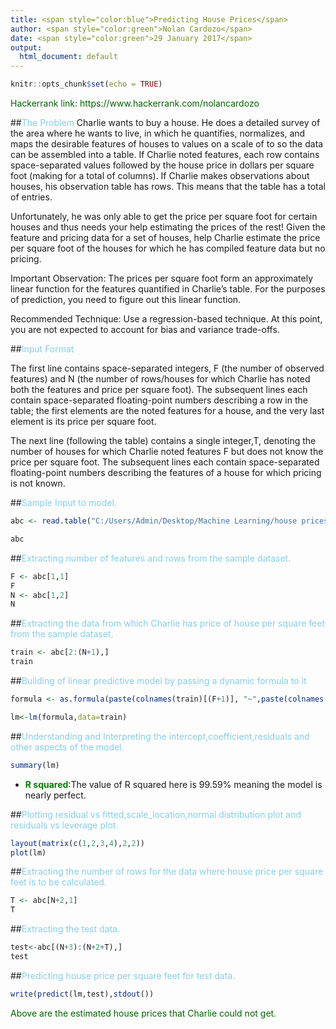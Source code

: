 ---
title: <span style="color:blue">Predicting House Prices</span>
author: <span style="color:green">Nolan Cardozo</span>
date: <span style="color:green">29 January 2017</span>
output:
  html_document: default
---

```{r setup, include=FALSE}
knitr::opts_chunk$set(echo = TRUE)
```
<span style="color:darkgreen">Hackerrank link: https://www.hackerrank.com/nolancardozo </span>

##<span style="color:skyblue">The Problem</span>
Charlie wants to buy a house. He does a detailed survey of the area where he wants to live, in which he quantifies, normalizes, and maps the desirable features of houses to values on a scale of  to  so the data can be assembled into a table. If Charlie noted  features, each row contains  space-separated values followed by the house price in dollars per square foot (making for a total of  columns). If Charlie makes observations about  houses, his observation table has  rows. This means that the table has a total of  entries.

Unfortunately, he was only able to get the price per square foot for certain houses and thus needs your help estimating the prices of the rest! Given the feature and pricing data for a set of houses, help Charlie estimate the price per square foot of the houses for which he has compiled feature data but no pricing.

Important Observation: The prices per square foot form an approximately linear function for the features quantified in Charlie's table. For the purposes of prediction, you need to figure out this linear function.

Recommended Technique: Use a regression-based technique. At this point, you are not expected to account for bias and variance trade-offs.

##<span style="color:skyblue">Input Format</span>

The first line contains  space-separated integers, F (the number of observed features) and N (the number of rows/houses for which Charlie has noted both the features and price per square foot). 
The  subsequent lines each contain  space-separated floating-point numbers describing a row in the table; the first  elements are the noted features for a house, and the very last element is its price per square foot.

The next line (following the table) contains a single integer,T, denoting the number of houses for which Charlie noted features F but does not know the price per square foot. 
The  subsequent lines each contain  space-separated floating-point numbers describing the features of a house for which pricing is not known.

##<span style="color:skyblue">Sample Input to model.</span>
```{r }
abc <- read.table("C:/Users/Admin/Desktop/Machine Learning/house prices/House Prices.txt", quote="\"", comment.char="")

abc
```
##<span style="color:skyblue">Extracting number of features and rows from the sample dataset.</span>
```{r }
F <- abc[1,1]
F
N <- abc[1,2]
N
```
##<span style="color:skyblue">Extracting the data from which Charlie has price of house per square feet from the sample dataset.</span>
```{r }
train <- abc[2:(N+1),]
train
```
##<span style="color:skyblue">Building of linear predictive model by passing a dynamic formula to it</span>
```{r }
formula <- as.formula(paste(colnames(train)[(F+1)], "~",paste(colnames(train)[c(1:F)], collapse = "+"),sep = ""))

lm<-lm(formula,data=train)
```

##<span style="color:skyblue">Understanding and Interpreting the intercept,coefficient,residuals and other aspects of the model.</span>
```{r }
summary(lm)
```

* **<span style="color:green">R squared</span>**:The value of R squared here is 99.59% meaning the model is nearly perfect.

##<span style="color:skyblue">Plotting residual vs fitted,scale_location,normal distribution plot and residuals vs leverage plot.</span>
```{r }
layout(matrix(c(1,2,3,4),2,2))
plot(lm)
```

##<span style="color:skyblue">Extracting the number of rows for the data where house price per square feet is to be calculated.</span>
```{r }
T <- abc[N+2,1]
T
```

##<span style="color:skyblue">Extracting the test data.</span>
```{r }
test<-abc[(N+3):(N+2+T),]
test
```
##<span style="color:skyblue">Predicting house price per square feet for test data.</span>
```{r }
write(predict(lm,test),stdout())
```

<span style="color:darkgreen">Above are the estimated house prices that Charlie could not get.</span>

